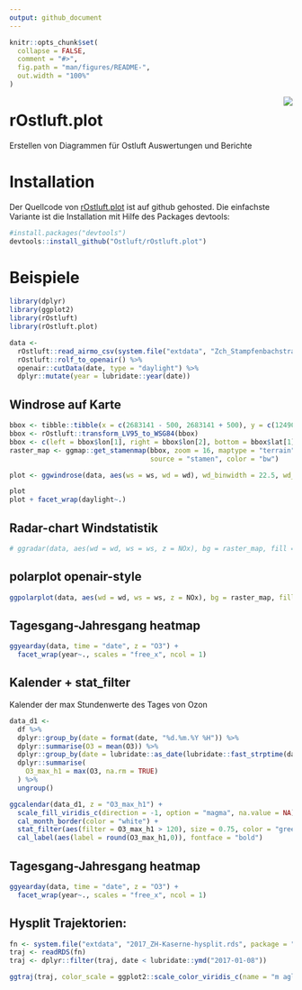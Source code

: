 ```yaml
---
output: github_document
---
```

<!-- README.md is generated from README.Rmd. Please edit that file -->



```r
knitr::opts_chunk$set(
  collapse = FALSE,
  comment = "#>",
  fig.path = "man/figures/README-",
  out.width = "100%"
)
```

<img src="man/figures/logo.png" align="right" />

# rOstluft.plot

Erstellen von Diagrammen für Ostluft Auswertungen und Berichte


# Installation

Der Quellcode von [rOstluft.plot](https://github.com/Ostluft/rOstluft.plot) ist auf github gehosted. Die einfachste 
Variante ist die Installation mit Hilfe des Packages devtools:

```r
#install.packages("devtools")
devtools::install_github("Ostluft/rOstluft.plot")
```



# Beispiele


```r
library(dplyr)
library(ggplot2)
library(rOstluft)
library(rOstluft.plot)

data <-
  rOstluft::read_airmo_csv(system.file("extdata", "Zch_Stampfenbachstrasse_2010-2014.csv", package = "rOstluft.data", mustWork = TRUE)) %>%
  rOstluft::rolf_to_openair() %>%
  openair::cutData(date, type = "daylight") %>% 
  dplyr::mutate(year = lubridate::year(date))
```





## Windrose auf Karte
```r
bbox <- tibble::tibble(x = c(2683141 - 500, 2683141 + 500), y = c(1249040 - 500, 1249040 + 500))
bbox <- rOstluft::transform_LV95_to_WSG84(bbox)
bbox <- c(left = bbox$lon[1], right = bbox$lon[2], bottom = bbox$lat[1], top = bbox$lat[2])
raster_map <- ggmap::get_stamenmap(bbox, zoom = 16, maptype = "terrain",
                                   source = "stamen", color = "bw")

plot <- ggwindrose(data, aes(ws = ws, wd = wd), wd_binwidth = 22.5, wd_cutfun = cut_wd.fun(binwidth = 22.5), ws_cutfun = cut_ws.fun(binwidth = 1, ws_max = 5), bg = raster_map)

plot
plot + facet_wrap(daylight~.)
```




## Radar-chart Windstatistik
```r
# ggradar(data, aes(wd = wd, ws = ws, z = NOx), bg = raster_map, fill = "blue", color = "blue", alpha = 0.5) + ylab("NOx")
```




## polarplot openair-style
```r
ggpolarplot(data, aes(wd = wd, ws = ws, z = NOx), bg = raster_map, fill_scale = scale_fill_gradientn(colours = alpha(matlab::jet.colors(100), 0.75), na.value = NA), breaks = seq(0,10,2))
```





## Tagesgang-Jahresgang heatmap
```r
ggyearday(data, time = "date", z = "O3") +
  facet_wrap(year~., scales = "free_x", ncol = 1)
```





## Kalender + stat_filter

Kalender der max Stundenwerte des Tages von Ozon  

```r
data_d1 <- 
  df %>% 
  dplyr::group_by(date = format(date, "%d.%m.%Y %H")) %>% 
  dplyr::summarise(O3 = mean(O3)) %>% 
  dplyr::group_by(date = lubridate::as_date(lubridate::fast_strptime(date, format = "%d.%m.%Y %H", lt = FALSE))) %>% 
  dplyr::summarise(
    O3_max_h1 = max(O3, na.rm = TRUE)
  ) %>% 
  ungroup()

ggcalendar(data_d1, z = "O3_max_h1") +
  scale_fill_viridis_c(direction = -1, option = "magma", na.value = NA) +
  cal_month_border(color = "white") +
  stat_filter(aes(filter = O3_max_h1 > 120), size = 0.75, color = "green", fill = NA, shape = 21) +
  cal_label(aes(label = round(O3_max_h1,0)), fontface = "bold")
```





## Tagesgang-Jahresgang heatmap
```r
ggyearday(data, time = "date", z = "O3") +
  facet_wrap(year~., scales = "free_x", ncol = 1)
```





## Hysplit Trajektorien:
```r
fn <- system.file("extdata", "2017_ZH-Kaserne-hysplit.rds", package = "rOstluft.data")
traj <- readRDS(fn)
traj <- dplyr::filter(traj, date < lubridate::ymd("2017-01-08"))

ggtraj(traj, color_scale = ggplot2::scale_color_viridis_c(name = "m agl."))
```





